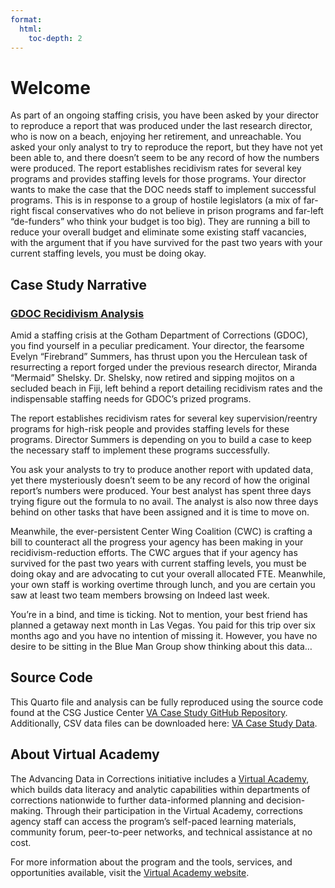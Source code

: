 ```yaml
---
format:
  html:
    toc-depth: 2
---
```


# Welcome

As part of an ongoing staffing crisis, you have been asked by your director to reproduce a report that was produced under the last research director, who is now on a beach, enjoying her retirement, and unreachable. You asked your only analyst to try to reproduce the report, but they have not yet been able to, and there doesn’t seem to be any record of how the numbers were produced. The report establishes recidivism rates for several key programs and provides staffing levels for those programs. Your director wants to make the case that the DOC needs staff to implement successful programs. This is in response to a group of hostile legislators (a mix of far-right fiscal conservatives who do not believe in prison programs and far-left “de-funders” who think your budget is too big). They are running a bill to reduce your overall budget and eliminate some existing staff vacancies, with the argument that if you have survived for the past two years with your current staffing levels, you must be doing okay.

## Case Study Narrative

### [GDOC Recidivism Analysis](va_cs.html)

Amid a staffing crisis at the Gotham Department of Corrections (GDOC), you find yourself in a peculiar predicament. Your director, the fearsome Evelyn "Firebrand" Summers, has thrust upon you the Herculean task of resurrecting a report forged under the previous research director, Miranda "Mermaid" Shelsky. Dr. Shelsky, now retired and sipping mojitos on a secluded beach in Fiji, left behind a report detailing recidivism rates and the indispensable staffing needs for GDOC's prized programs. 

The report establishes recidivism rates for several key supervision/reentry programs for high-risk people and provides staffing levels for these programs. Director Summers is depending on you to build a case to keep the necessary staff to implement these programs successfully.  

You ask your analysts to try to produce another report with updated data, yet there mysteriously doesn't seem to be any record of how the original report's numbers were produced. Your best analyst has spent three days trying figure out the formula to no avail. The analyst is also now three days behind on other tasks that have been assigned and it is time to move on.  

Meanwhile, the ever-persistent Center Wing Coalition (CWC) is crafting a bill to counteract all the progress your agency has been making in your recidivism-reduction efforts. The CWC argues that if your agency has survived for the past two years with current staffing levels, you must be doing okay and are advocating to cut your overall allocated FTE. Meanwhile, your own staff is working overtime through lunch, and you are certain you saw at least two team members browsing on Indeed last week. 

You're in a bind, and time is ticking. Not to mention, your best friend has planned a getaway next month in Las Vegas. You paid for this trip over six months ago and you have no intention of missing it. However, you have no desire to be sitting in the Blue Man Group show thinking about this data...

## Source Code

This Quarto file and analysis can be fully reproduced using the source code found at the CSG Justice Center [VA Case Study GitHub Repository](https://github.com/CSGJusticeCenter/va_casestudy). Additionally, CSV data files can be downloaded here: [VA Case Study Data](https://github.com/CSGJusticeCenter/va_data/tree/main/case_study). 

## About Virtual Academy

The Advancing Data in Corrections initiative includes a [Virtual Academy](https://advancingdataincorrections.org/va), which builds data literacy and analytic capabilities within departments of corrections nationwide to further data-informed planning and decision-making. Through their participation in the Virtual Academy, corrections agency staff can access the program’s self-paced learning materials, community forum, peer-to-peer networks, and technical assistance at no cost.

For more information about the program and the tools, services, and opportunities available, visit the [Virtual Academy website](https://advancingdataincorrections.org/va).